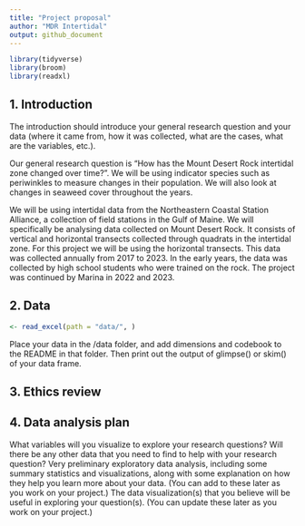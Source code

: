 ```yaml
---
title: "Project proposal"
author: "MDR Intertidal"
output: github_document
---
```


```r
library(tidyverse)
library(broom)
library(readxl)

```

## 1. Introduction
 
The introduction should introduce your general research question and your data (where it came from, how it was collected, what are the cases, what are the variables, etc.).

Our general research question is "How has the Mount Desert Rock intertidal zone changed over time?". We will be using indicator species such as periwinkles to measure changes in their population. We will also look at changes in seaweed cover throughout the years.

We will be using intertidal data from the Northeastern Coastal Station Alliance, a collection of field stations in the Gulf of Maine. We will specifically be analysing data collected on Mount Desert Rock. It consists of vertical and horizontal transects collected through quadrats in the intertidal zone. For this project we will be using the horizontal transects. This data was collected annually from 2017 to 2023. In the early years, the data was collected by high school students who were trained on the rock. The project was continued by Marina in 2022 and 2023. 

## 2. Data

```r
<- read_excel(path = "data/", )
```

Place your data in the /data folder, and add dimensions and codebook to the README in that folder. Then print out the output of glimpse() or skim() of your data frame.

## 3. Ethics review

## 4. Data analysis plan

What variables will you visualize to explore your research questions?
Will there be any other data that you need to find to help with your research question?
Very preliminary exploratory data analysis, including some summary statistics and visualizations, along with some explanation on how they help you learn more about your data. (You can add to these later as you work on your project.)
The data visualization(s) that you believe will be useful in exploring your question(s). (You can update these later as you work on your project.)


